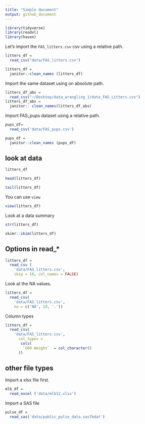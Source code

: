 ```yaml
---
title: "Simple document"
output: github_document
---
```


```r
library(tidyverse)
library(readxl)
library(haven)
```


Let's import the `FAS_litters.csv` csv using a relative path.

```r
litters_df =
  read_csv("data/FAS_litters.csv")

litters_df =
  janitor::clean_names (litters_df)
```

Import the same dataset using on absolute path.

```r
litters_df_abs =
  read_csv("~/Desktop/data_wrangling_1/data_FAS_Litters.cvs")
litters_df_abs =
  janitor:: clean_names(litters_df_abs)
```

Import FAS_pups dataset using a relative path.
```r
pups_df=
  read_csv('data/FAS_pups.csv')

pups_df =
  janitor::clean_names (pups_df)

```

## look at data

```r
litters_df

head(litters_df)

tail(litters_df)
```

You can use `view`
```r
view(litters_df)
```

Look at a data summary

```r
str(litters_df)

skimr::skim(litters_df)
```

## Options in read_*

```r
litters_df =
  read_csv (
    'data/FAS_litters.csv',
    skip = 10, col_names = FALSE)
```

Look at the NA values.

```r
litters_df =
  read_csv(
    'data/FAS_litters.csv',
    na = c('NA', 19, '.'))
```


Column types

```r
litters_df =
  read_csv(
    'data/FAS_litters.csv',
      col_types =
       cols(
        `GD0 Weight`  = col_character()
      ))
```

## other file types

 Import a xlsx file first.
 
```r
mlb_df =
  read_excel ('data/mlb11.xlsx')
```
 
Import a SAS file

```r
pulse_df =
  read_sas('data/public_pulse_data.sas7bdat')
```







